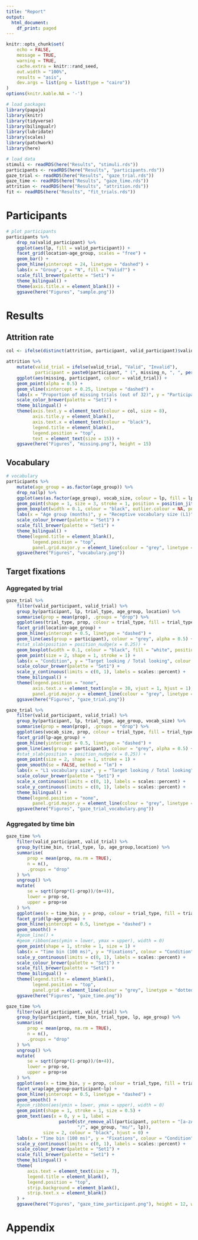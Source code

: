 ---
title: "Report"
output:
  html_document:
    df_print: paged
---

```{r setup, include=FALSE}
knitr::opts_chunk$set(
	echo = FALSE,
	message = TRUE,
	warning = TRUE, 
	cache.extra = knitr::rand_seed,
	out.width = "100%",
	results = "asis",
	dev.args = list(png = list(type = "cairo"))
)
options(knitr.kable.NA = '-')

```

```{r prepare, echo=FALSE, message=FALSE, warning=FALSE, paged.print=FALSE}

# load packages
library(papaja)
library(knitr)
library(tidyverse)
library(bilingualr)
library(lubridate)
library(scales)
library(patchwork)
library(here)

# load data
stimuli <- readRDS(here("Results", "stimuli.rds"))
participants <- readRDS(here("Results", "participants.rds"))
gaze_trial <- readRDS(here("Results", "gaze_trial.rds"))
gaze_time <- readRDS(here("Results", "gaze_time.rds"))
attrition <- readRDS(here("Results", "attrition.rds"))
fit <- readRDS(here("Results", "fit_trials.rds"))

```


# Participants

```{r participants, echo=FALSE, message=FALSE, warning=FALSE, paged.print=FALSE, fig.height=4}
# plot participants
participants %>% 
	drop_na(valid_participant) %>% 
	ggplot(aes(lp, fill = valid_participant)) +
	facet_grid(location~age_group, scales = "free") +
	geom_bar() +
	geom_hline(yintercept = 24, linetype = "dashed") +
	labs(x = "Group", y = "N", fill = "Valid?") +
	scale_fill_brewer(palette = "Set1") +
	theme_bilingual() +
	theme(axis.title.x = element_blank()) +
	ggsave(here("Figures", "sample.png"))
```

# Results

## Attrition rate

```{r attrition, echo=FALSE, message=FALSE, warning=FALSE, paged.print=FALSE, fig.height=12}

col <- ifelse(distinct(attrition, participant, valid_participant)$valid_participant, "#377EB8", "#E41A1C")

attrition %>% 
	mutate(valid_trial = ifelse(valid_trial, "Valid", "Invalid"),
		   participant = paste0(participant, " (", missing_n, ", ", percent(missing_prop), ")")) %>% 
	ggplot(aes(missing, participant, colour = valid_trial)) +
	geom_point(alpha = 0.5) +
	geom_vline(xintercept = 0.25, linetype = "dashed") +
	labs(x = "Proportion of missing trials (out of 32)", y = "Participant") +
	scale_color_brewer(palette = "Set1") +
	theme_bilingual() +
	theme(axis.text.y = element_text(colour = col, size = 8),
		  axis.title.y = element_blank(),
		  axis.text.x = element_text(colour = "black"),
		  legend.title = element_blank(),
		  legend.position = "top",
		  text = element_text(size = 15)) +
	ggsave(here("Figures", "missing.png"), height = 15)

```

## Vocabulary

```{r vocabulary, echo=FALSE, message=FALSE, warning=FALSE, paged.print=FALSE, fig.height=4}
# vocabulary
participants %>% 
	mutate(age_group = as.factor(age_group)) %>% 
	drop_na(lp) %>% 
	ggplot(aes(as.factor(age_group), vocab_size, colour = lp, fill = lp)) +
	geom_point(shape = 1, size = 3, stroke = 1, position = position_jitter(width = 0.1, seed = 888)) +
	geom_boxplot(width = 0.1, colour = "black", outlier.colour = NA, position = position_dodge(width = 0.75)) +
	labs(x = "Age group (months)", y = "Receptive vocabulary size (L1)", colour = "Group", fill = "Group") +
	scale_colour_brewer(palette = "Set1") +
	scale_fill_brewer(palette = "Set1") +
	theme_bilingual() +
	theme(legend.title = element_blank(),
		  legend.position = "top",
		  panel.grid.major.y = element_line(colour = "grey", linetype = "dotted")) +
	ggsave(here("Figures", "vocabulary.png"))

```

## Target fixations

### Aggregated by trial

```{r gaze_trial, echo=FALSE, message=FALSE, warning=FALSE, paged.print=FALSE}
gaze_trial %>% 
	filter(valid_participant, valid_trial) %>% 
	group_by(participant, lp, trial_type, age_group, location) %>% 
	summarise(prop = mean(prop), .groups = "drop") %>% 
	ggplot(aes(trial_type, prop, colour = trial_type, fill = trial_type)) +
	facet_grid(location~age_group) +
	geom_hline(yintercept = 0.5, linetype = "dashed") +
	geom_line(aes(group = participant), colour = "grey", alpha = 0.5) +
	#stat_slab(position = position_nudge(x = 0.25)) +
	geom_boxplot(width = 0.1, colour = "black", fill = "white", position = position_nudge(x = 0.2), outlier.colour = NA) +
	geom_point(size = 2, shape = 1, stroke = 1) +
	labs(x = "Condition", y = "Target looking / Total looking", colour = "Condition", fill = "Condition") + 
	scale_colour_brewer(palette = "Set1") +
	scale_y_continuous(limits = c(0, 1), labels = scales::percent) +
	theme_bilingual() +
	theme(legend.position = "none",
		  axis.text.x = element_text(angle = 30, vjust = 1, hjust = 1),
		  panel.grid.major.y = element_line(colour = "grey", linetype = "dotted")) +
	ggsave(here("Figures", "gaze_trial.png"))

```

```{r gaze_trial_vocabulary, echo=FALSE, message=FALSE, warning=FALSE, paged.print=FALSE}
gaze_trial %>% 
	filter(valid_participant, valid_trial) %>% 
	group_by(participant, lp, trial_type, age_group, vocab_size) %>% 
	summarise(prop = mean(prop), .groups = "drop") %>% 
	ggplot(aes(vocab_size, prop, colour = trial_type, fill = trial_type)) +
	facet_grid(lp~age_group) +
	geom_hline(yintercept = 0.5, linetype = "dashed") +
	geom_line(aes(group = participant), colour = "grey", alpha = 0.5) +
	#stat_slab(position = position_nudge(x = 0.25)) +
	geom_point(size = 2, shape = 1, stroke = 1) +
	geom_smooth(se = FALSE, method = "lm") +
	labs(x = "L1 vocabulary size", y = "Target looking / Total looking", colour = "Condition", fill = "Condition") + 
	scale_colour_brewer(palette = "Set1") +
	scale_x_continuous(limits = c(0, 1), labels = scales::percent) +
	scale_y_continuous(limits = c(0, 1), labels = scales::percent) +
	theme_bilingual() +
	theme(legend.position = "none",
		  panel.grid.major.y = element_line(colour = "grey", linetype = "dotted")) +
	ggsave(here("Figures", "gaze_trial_vocabulary.png"))
```

### Aggregated by time bin

```{r gaze_time, echo=FALSE, message=FALSE, warning=FALSE, paged.print=FALSE}
gaze_time %>% 
	filter(valid_participant, valid_trial) %>% 
	group_by(time_bin, trial_type, lp, age_group,location) %>% 
	summarise(
		prop = mean(prop, na.rm = TRUE),
		n = n(),
		.groups = "drop"
	) %>% 
	ungroup() %>% 
	mutate(
		se = sqrt((prop*(1-prop))/(n+4)),
		lower = prop-se,
		upper = prop+se
	) %>% 
	ggplot(aes(x = time_bin, y = prop, colour = trial_type, fill = trial_type)) +
	facet_grid(lp~age_group) +
	geom_hline(yintercept = 0.5, linetype = "dashed") +
	geom_smooth() +
	#geom_line() +
	#geom_ribbon(aes(ymin = lower, ymax = upper), width = 0) 
	geom_point(shape = 1, stroke = 1, size = 1) +
	labs(x = "Time bin (100 ms)", y = "Fixations", colour = "Condition", fill = "Condition") +
	scale_y_continuous(limits = c(0, 1), labels = scales::percent) +
	scale_colour_brewer(palette = "Set1") +
	scale_fill_brewer(palette = "Set1") +
	theme_bilingual() +
	theme(legend.title = element_blank(),
		  legend.position = "top",
		  panel.grid = element_line(colour = "grey", linetype = "dotted")) +
	ggsave(here("Figures", "gaze_time.png"))

```

```{r gaze_time_participant, echo=FALSE, message=FALSE, warning=FALSE, paged.print=FALSE, fig.height=8}
gaze_time %>% 
	filter(valid_participant, valid_trial) %>% 
	group_by(participant, time_bin, trial_type, lp, age_group) %>% 
	summarise(
		prop = mean(prop, na.rm = TRUE),
		n = n(),
		.groups = "drop"
	) %>% 
	ungroup() %>% 
	mutate(
		se = sqrt((prop*(1-prop))/(n+4)),
		lower = prop-se,
		upper = prop+se
	) %>% 
	ggplot(aes(x = time_bin, y = prop, colour = trial_type, fill = trial_type)) +
	facet_wrap(age_group~participant~lp) +
	geom_hline(yintercept = 0.5, linetype = "dashed") +
	geom_smooth() +
	#geom_ribbon(aes(ymin = lower, ymax = upper), width = 0) 
	geom_point(shape = 1, stroke = 1, size = 0.5) +
	geom_text(aes(x = 0, y = 1, label =
				  	paste0(str_remove_all(participant, pattern = "[a-zA-Z]"),
				  		   "/", age_group, "mo/", lp)),
			  size = 2, colour = "black", hjust = 0) +
	labs(x = "Time bin (100 ms)", y = "Fixations", colour = "Condition", fill = "Condition") +
	scale_y_continuous(limits = c(0, 1), labels = scales::percent) +
	scale_colour_brewer(palette = "Set1") +
	scale_fill_brewer(palette = "Set1") +
	theme_bilingual() +
	theme(
		axis.text = element_text(size = 7),
		legend.title = element_blank(),
		legend.position = "top",
		strip.background = element_blank(),
		strip.text.x = element_blank()
	) +
	ggsave(here("Figures", "gaze_time_participant.png"), height = 12, width = 12)
```

# Appendix

